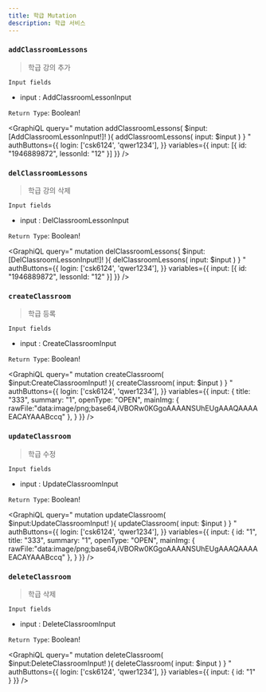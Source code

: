 ```yaml
---
title: 학급 Mutation
description: 학급 서비스 
---
```




### `addClassroomLessons`
> 학급 강의 추가


`Input fields`
* input : <Link to="/input/classroom/#AddClassroomLessonInput">AddClassroomLessonInput</Link>

`Return Type`: Boolean!

<GraphiQL
  query="
  mutation addClassroomLessons( $input:[AddClassroomLessonInput!]! ){
    addClassroomLessons( input: $input )
  }
  "
  authButtons={{
    login: ['csk6124', 'qwer1234'],
  }}
  variables={{
    input: [{
      id: "1946889872",
      lessonId: "12"
    }]
  }}
/>

### `delClassroomLessons`
> 학급 강의 삭제


`Input fields`
* input : <Link to="/input/classroom/#DelClassroomLessonInput">DelClassroomLessonInput</Link>

`Return Type`: Boolean!

<GraphiQL
  query="
  mutation delClassroomLessons( $input:[DelClassroomLessonInput!]! ){
    delClassroomLessons( input: $input )
  }
  "
  authButtons={{
    login: ['csk6124', 'qwer1234'],
  }}
  variables={{
    input: [{
      id: "1946889872",
      lessonId: "12"
    }]
  }}
/>



### `createClassroom`
> 학급 등록


`Input fields`
* input : <Link to="/input/classroom/#CreateClassroomInput">CreateClassroomInput</Link>

`Return Type`: Boolean!

<GraphiQL
  query="
  mutation createClassroom( $input:CreateClassroomInput! ){
    createClassroom( input: $input ) 
  }
  "
  authButtons={{
    login: ['csk6124', 'qwer1234'],
  }}
  variables={{
    input: {
      title: "333", 
      summary: "1",
      openType: "OPEN",
      mainImg: {
        rawFile:"data:image/png;base64,iVBORw0KGgoAAAANSUhEUgAAAQAAAAEACAYAAABccq"
      },
    }
  }}
/>


### `updateClassroom`
> 학급 수정


`Input fields`
* input : <Link to="/input/classroom/#UpdateClassroomInput">UpdateClassroomInput</Link>

`Return Type`: Boolean!

<GraphiQL
  query="
  mutation updateClassroom( $input:UpdateClassroomInput! ){
    updateClassroom( input: $input )
  }
  "
  authButtons={{
    login: ['csk6124', 'qwer1234'],
  }}
  variables={{
    input: {
      id: "1",
      title: "333", 
      summary: "1",
      openType: "OPEN",
      mainImg: {
        rawFile:"data:image/png;base64,iVBORw0KGgoAAAANSUhEUgAAAQAAAAEACAYAAABccq"
      },
    }
  }}
/>

### `deleteClassroom`
> 학급 삭제


`Input fields`
* input : <Link to="/input/classroom/#DeleteClassroomInput">DeleteClassroomInput</Link>

`Return Type`: Boolean!

<GraphiQL
  query="
  mutation deleteClassroom( $input:DeleteClassroomInput! ){
    deleteClassroom( input: $input )
  }
  "
  authButtons={{
    login: ['csk6124', 'qwer1234'],
  }}
  variables={{
    input: {
      id: "1"
    }
  }}
/>

